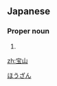 ==Japanese==
{{ja-kanjitab|ほう|さん|k2=ざん|r=y|yomi=o}}

===Proper noun===
{{ja-pos|proper|ほうざん}}

# {{surname|lang=ja}}

[[Category:Japanese surnames|ほうざん]]

[[zh:宝山]]